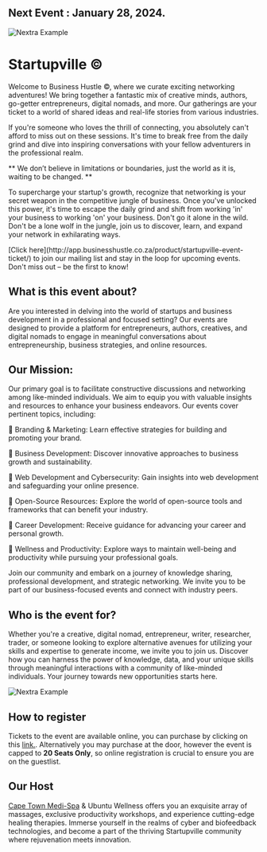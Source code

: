 

## Next Event : January 28, 2024. 

<Bleed>![Nextra Example](../public/Startupvilleeventartwork.gif)</Bleed>

# Startupville ©

Welcome to Business Hustle ©, where we curate exciting networking adventures! We bring together a fantastic mix of creative minds, authors, go-getter entrepreneurs, digital nomads, and more. Our gatherings are your ticket to a world of shared ideas and real-life stories from various industries.

If you're someone who loves the thrill of connecting, you absolutely can't afford to miss out on these sessions. It's time to break free from the daily grind and dive into inspiring conversations with your fellow adventurers in the professional realm.
 

<Bleed>
  <div style={{ border: '1px solid #888', padding: '4rem 2.5rem', textAlign: 'center' }}>
   ** We don’t believe in limitations or boundaries, just the world as it is, waiting to be changed. **
   
  </div>
</Bleed>

To supercharge your startup's growth, recognize that networking is your secret weapon in the competitive jungle of business. Once you've unlocked this power, it's time to escape the daily grind and shift from working 'in' your business to working 'on' your business. Don't go it alone in the wild. Don't be a lone wolf in the jungle, join us to discover, learn, and expand your network in exhilarating ways.

<Callout>
[Click here](http://app.businesshustle.co.za/product/startupville-event-ticket/) to join our mailing list and stay in the loop for upcoming events. Don't miss out – be the first to know!
</Callout>


## What is this event about?

Are you interested in delving into the world of startups and business development in a professional and focused setting? Our events are designed to provide a platform for entrepreneurs, authors, creatives, and digital nomads to engage in meaningful conversations about entrepreneurship, business strategies, and online resources.

## Our Mission:

Our primary goal is to facilitate constructive discussions and networking among like-minded individuals. We aim to equip you with valuable insights and resources to enhance your business endeavors. Our events cover pertinent topics, including:

🌟 Branding & Marketing: Learn effective strategies for building and promoting your brand.

🌟 Business Development: Discover innovative approaches to business growth and sustainability.

🌟 Web Development and Cybersecurity: Gain insights into web development and safeguarding your online presence.

🌟 Open-Source Resources: Explore the world of open-source tools and frameworks that can benefit your industry.

🌟 Career Development: Receive guidance for advancing your career and personal growth.

🌟 Wellness and Productivity: Explore ways to maintain well-being and productivity while pursuing your professional goals.

Join our community and embark on a journey of knowledge sharing, professional development, and strategic networking. We invite you to be part of our business-focused events and connect with industry peers.

## Who is the event for?

Whether you're a creative, digital nomad, entrepreneur, writer, researcher, trader, or someone looking to explore alternative avenues for utilizing your skills and expertise to generate income, we invite you to join us. Discover how you can harness the power of knowledge, data, and your unique skills through meaningful interactions with a community of like-minded individuals. Your journey towards new opportunities starts here.

<Bleed>![Nextra Example](../public/aloo999.gif)</Bleed> 

## How to register

Tickets to the event are available online, you can purchase by clicking on this [link.](http://app.businesshustle.co.za/product/startupville-event-ticket/). Alternatively you may purchase at the door, however the event is capped to **20 Seats Only**, so online registration is crucial to ensure you are on the guestlist.

## Our Host 

[Cape Town Medi-Spa](https://ubuntuwellness.com/) & Ubuntu Wellness offers you an exquisite array of massages, exclusive productivity workshops, and experience cutting-edge healing therapies. Immerse yourself in the realms of cyber and biofeedback technologies, and become a part of the thriving Startupville community where rejuvenation meets innovation. 


<Bleed></Bleed> 




